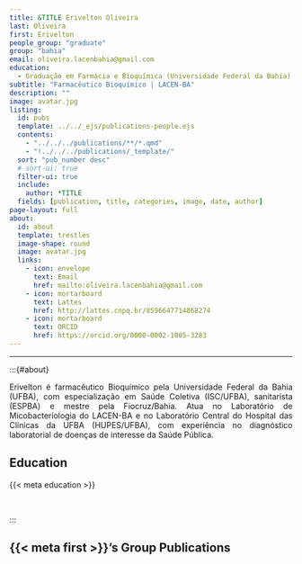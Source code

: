 ```yaml
---
title: &TITLE Erivelton Oliveira
last: Oliveira
first: Erivelton
people_group: "graduate"
group: "bahia"
email: oliveira.lacenbahia@gmail.com
education:
  - Graduação em Farmácia e Bioquímica (Universidade Federal da Bahia) <br> Especialização em Saúde Coletiva (ISC/UFBA) <br> Sanitarista (ESPBA) <br> Mestrado (Fiocruz/Bahia)
subtitle: "Farmacêutico Bioquímico | LACEN-BA"
description: ""
image: avatar.jpg
listing:
  id: pubs
  template: ../../_ejs/publications-people.ejs
  contents:
    - "../../../publications/**/*.qmd"
    - "!../../../publications/_template/"
  sort: "pub_number desc"
  # sort-ui: true
  filter-ui: true
  include:
    author: *TITLE
  fields: [publication, title, categories, image, date, author]
page-layout: full
about:
  id: about
  template: trestles
  image-shape: round
  image: avatar.jpg
  links:
    - icon: envelope
      text: Email
      href: mailto:oliveira.lacenbahia@gmail.com
    - icon: mortarboard
      text: Lattes
      href: http://lattes.cnpq.br/8596647714868274
    - icon: mortarboard
      text: ORCID
      href: https://orcid.org/0000-0002-1005-3283
---
```


<hr>

:::{#about}

<div style="text-align: justify">

Erivelton é farmacêutico Bioquímico pela Universidade Federal da Bahia (UFBA), com especialização em Saúde Coletiva (ISC/UFBA), sanitarista (ESPBA) e mestre pela Fiocruz/Bahia. Atua no Laboratório de Micobacteriologia do LACEN-BA e no Laboratório Central do Hospital das Clínicas da UFBA (HUPES/UFBA), com experiência no diagnóstico laboratorial de doenças de interesse da Saúde Pública.

## Education
{{< meta education >}}

<br>

:::

## {{< meta first >}}'s Group Publications

:::{#pubs}
:::

